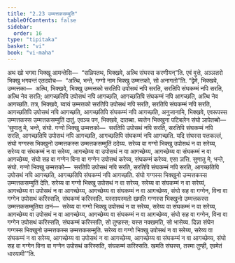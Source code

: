 ```yaml
---
title: "2.23 उम्मत्तकसम्मुति"
tableOfContents: false
sidebar:
  order: 16
type: "tipitaka"
basket: "vi"
book: "vi-maha"
---
```



<DynamicBreadcrumb />

<Division number="167" book="vi-maha">

<Paragraph number="695" book="vi-maha">
अथ खो भगवा भिक्खू आमन्तेसि—  “सन्निपतथ, भिक्खवे, अत्थि संघस्स करणीयन्”ति. एवं वुत्ते, अञ्ञतरो भिक्खु भगवन्तं एतदवोच—  “अत्थि, भन्ते, गग्गो नाम भिक्खु उम्मत्तको, सो अनागतो”ति.
</Paragraph>

<Paragraph number="696" book="vi-maha">
“द्वेमे, भिक्खवे, उम्मत्तका—  अत्थि, भिक्खवे, भिक्खु उम्मत्तको सरतिपि उपोसथं नपि सरति, सरतिपि संघकम्मं नपि सरति, अत्थि नेव सरति; आगच्छतिपि उपोसथं नपि आगच्छति, आगच्छतिपि संघकम्मं नपि आगच्छति, अत्थि नेव आगच्छति. तत्र, भिक्खवे, य्वायं उम्मत्तको सरतिपि उपोसथं नपि सरति, सरतिपि संघकम्मं नपि सरति, आगच्छतिपि उपोसथं नपि आगच्छति, आगच्छतिपि संघकम्मं नपि आगच्छति, अनुजानामि, भिक्खवे, एवरूपस्स उम्मत्तकस्स उम्मत्तकसम्मुतिं दातुं. एवञ्च पन, भिक्खवे, दातब्बा. ब्यत्तेन भिक्खुना पटिबलेन संघो ञापेतब्बो—
</Paragraph>

<Paragraph number="697" book="vi-maha">
‘सुणातु मे, भन्ते, संघो. गग्गो भिक्खु उम्मत्तको—  सरतिपि उपोसथं नपि सरति, सरतिपि संघकम्मं नपि सरति, आगच्छतिपि उपोसथं नपि आगच्छति, आगच्छतिपि संघकम्मं नपि आगच्छति. यदि संघस्स पत्तकल्लं, संघो गग्गस्स भिक्खुनो उम्मत्तकस्स उम्मत्तकसम्मुतिं ददेय्य. सरेय्य वा गग्गो भिक्खु उपोसथं न वा सरेय्य, सरेय्य वा संघकम्मं न वा सरेय्य, आगच्छेय्य वा उपोसथं न वा आगच्छेय्य, आगच्छेय्य वा संघकम्मं न वा आगच्छेय्य, संघो सह वा गग्गेन विना वा गग्गेन उपोसथं करेय्य, संघकम्मं करेय्य. एसा ञत्ति.
</Paragraph>

<Paragraph number="698" book="vi-maha">
सुणातु मे, भन्ते, संघो. गग्गो भिक्खु उम्मत्तको—  सरतिपि उपोसथं नपि सरति, सरतिपि संघकम्मं नपि सरति, आगच्छतिपि उपोसथं नपि आगच्छति, आगच्छतिपि संघकम्मं नपि आगच्छति. संघो गग्गस्स भिक्खुनो उम्मत्तकस्स उम्मत्तकसम्मुतिं देति. सरेय्य वा गग्गो भिक्खु उपोसथं न वा सरेय्य, सरेय्य वा संघकम्मं न वा सरेय्यं, आगच्छेय्य वा उपोसथं न वा आगच्छेय्य, आगच्छेय्य वा संघकम्मं न वा आगच्छेय्य, संघो सह वा गग्गेन, विना वा गग्गेन उपोसथं करिस्सति, संघकम्मं करिस्सति. यस्सायस्मतो खमति गग्गस्स भिक्खुनो उम्मत्तकस्स उम्मत्तकसम्मुतिया दानं—  सरेय्य वा गग्गो भिक्खु उपोसथं न वा सरेय्य, सरेय्य वा संघकम्मं न वा सरेय्य, आगच्छेय्य वा उपोसथं न वा आगच्छेय्य, आगच्छेय्य वा संघकम्मं न वा आगच्छेय्य, संघो सह वा गग्गेन, विना वा गग्गेन उपोसथं करिस्सति, संघकम्मं करिस्सति, सो तुण्हस्स; यस्स नक्खमति, सो भासेय्य.
</Paragraph>

<Paragraph number="699" book="vi-maha">
दिन्ना संघेन गग्गस्स भिक्खुनो उम्मत्तकस्स उम्मत्तकसम्मुति. सरेय्य वा गग्गो भिक्खु उपोसथं न वा सरेय्य, सरेय्य वा संघकम्मं न वा सरेय्य, आगच्छेय्य वा उपोसथं न वा आगच्छेय्य, आगच्छेय्य वा संघकम्मं न वा आगच्छेय्य, संघो सह वा गग्गेन विना वा गग्गेन उपोसथं करिस्सति, संघकम्मं करिस्सति. खमति संघस्स, तस्मा तुण्ही, एवमेतं धारयामी’”ति.
</Paragraph>
</Division>